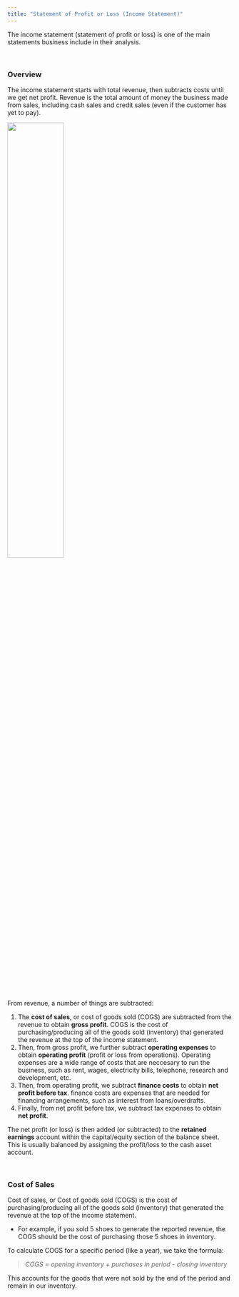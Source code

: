 ```yaml
---
title: "Statement of Profit or Loss (Income Statement)"
---
```


The income statement (statement of profit or loss) is one of the main statements business include in their analysis.

<br />

### Overview

The income statement starts with total revenue, then subtracts costs until we get net profit. Revenue is the total amount of money the business made from sales, including cash sales and credit sales (even if the customer has yet to pay).

![](images/paste-3.png){width="50%"}

From revenue, a number of things are subtracted:

1.  The **cost of sales**, or cost of goods sold (COGS) are subtracted from the revenue to obtain **gross profit**. COGS is the cost of purchasing/producing all of the goods sold (inventory) that generated the revenue at the top of the income statement.
2.  Then, from gross profit, we further subtract **operating expenses** to obtain **operating profit** (profit or loss from operations). Operating expenses are a wide range of costs that are neccesary to run the business, such as rent, wages, electricity bills, telephone, research and development, etc.
3.  Then, from operating profit, we subtract **finance costs** to obtain **net profit before tax**. finance costs are expenses that are needed for financing arrangements, such as interest from loans/overdrafts.
4.  Finally, from net profit before tax, we subtract tax expenses to obtain **net profit**.

The net profit (or loss) is then added (or subtracted) to the **retained earnings** account within the capital/equity section of the balance sheet. This is usually balanced by assigning the profit/loss to the cash asset account.

<br />

### Cost of Sales

Cost of sales, or Cost of goods sold (COGS) is the cost of purchasing/producing all of the goods sold (inventory) that generated the revenue at the top of the income statement.

-   For example, if you sold 5 shoes to generate the reported revenue, the COGS should be the cost of purchasing those 5 shoes in inventory.

To calculate COGS for a specific period (like a year), we take the formula:

> *COGS = opening inventory + purchases in period - closing inventory*

This accounts for the goods that were not sold by the end of the period and remain in our inventory.